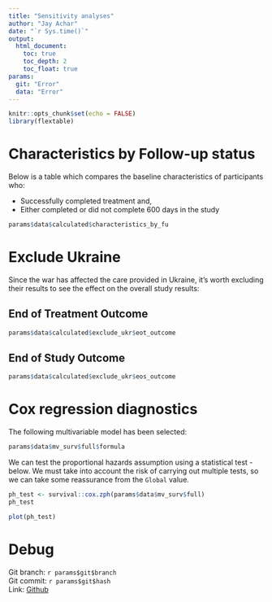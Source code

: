 ```yaml
---
title: "Sensitivity analyses"
author: "Jay Achar"
date: "`r Sys.time()`"
output: 
  html_document:
    toc: true
    toc_depth: 2
    toc_float: true
params:
  git: "Error"
  data: "Error"
---
```


```r
knitr::opts_chunk$set(echo = FALSE)
library(flextable)
```
# Characteristics by Follow-up status

Below is a table which compares the baseline characteristics of participants
who:

* Successfully completed treatment and,
* Either completed or did not complete 600 days in the study

```r
params$data$calculated$characteristics_by_fu
```

# Exclude Ukraine

Since the war has affected the care provided in Ukraine, it's worth excluding
their results to see the effect on the overall study results:

## End of Treatment Outcome

```r
params$data$calculated$exclude_ukr$eot_outcome
```

## End of Study Outcome

```r
params$data$calculated$exclude_ukr$eos_outcome
```

# Cox regression diagnostics

The following multivariable model has been selected: 

```r
params$data$mv_surv$full$formula
```

We can test the proportional hazards assumption using a statistical test -
below. We must take into account the risk of carrying out multiple tests, so 
we can take some reassurance from the `Global` value.

```r
ph_test <- survival::cox.zph(params$data$mv_surv$full)
ph_test
```
```r
plot(ph_test)
```




# Debug

Git branch: `r params$git$branch`  
Git commit: `r params$git$hash`  
Link: [Github](`r paste0("https://github.com/JayAchar/tbmstr/commit/", params$git$hash)`)


